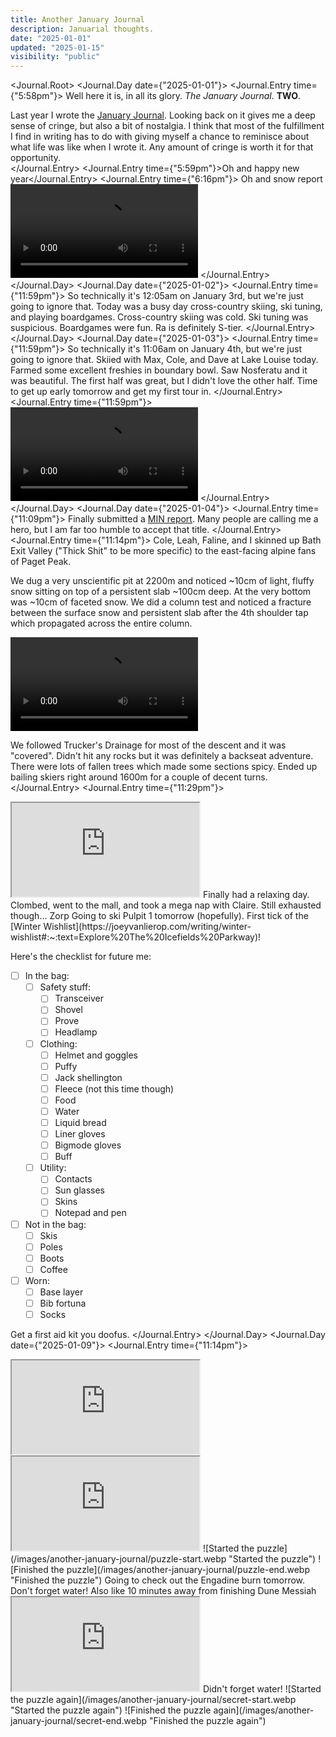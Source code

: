 ```yaml
---
title: Another January Journal
description: Januarial thoughts.
date: "2025-01-01"
updated: "2025-01-15"
visibility: "public"
---
```


<Journal.Root>
<Journal.Day date={"2025-01-01"}>
<Journal.Entry time={"5:58pm"}>
Well here it is, in all its glory. *The January Journal*. **TWO**.  

Last year I wrote the [January Journal](/writing/january-journal). Looking back on it gives me a deep sense of cringe, but also a bit of nostalgia. I think that most of the fulfillment I find in writing has to do with giving myself a chance to reminisce about what life was like when I wrote it. Any amount of cringe is worth it for that opportunity.  
</Journal.Entry>
<Journal.Entry time={"5:59pm"}>Oh and happy new year</Journal.Entry>
<Journal.Entry time={"6:16pm"}>
Oh and snow report  
<Video height={1920} width={1080}>
  <source src="/videos/another-january-journal/snow-report-1.mp4" type="video/mp4" />
</Video>
</Journal.Entry>
</Journal.Day>
<Journal.Day date={"2025-01-02"}>
<Journal.Entry time={"11:59pm"}>
So technically it's 12:05am on January 3rd, but we're just going to ignore that. Today was a busy day cross-country skiing, ski tuning, and playing boardgames. Cross-country skiing was cold. Ski tuning was suspicious. Boardgames were fun. Ra is definitely S-tier. 
</Journal.Entry>
</Journal.Day>
<Journal.Day date={"2025-01-03"}>
<Journal.Entry time={"11:59pm"}>
So technically it's 11:06am on January 4th, but we're just going to ignore that. Skiied with Max, Cole, and Dave at Lake Louise today. Farmed some excellent freshies in boundary bowl. Saw Nosferatu and it was beautiful. The first half was great, but I didn't love the other half. Time to get up early tomorrow and get my first tour in.
</Journal.Entry>
<Journal.Entry time={"11:59pm"}>
<Video height={1920} width={1080}>
  <source src="/videos/another-january-journal/snow-report-2.mp4" type="video/mp4" />
</Video>
</Journal.Entry>
</Journal.Day>
<Journal.Day date={"2025-01-04"}>
<Journal.Entry time={"11:09pm"}>
Finally submitted a [MIN report](https://avalanche.ca/map?panel=mountain-information-network-submissions%2F445089b0-cb2a-11ef-b55b-0a58a9feac02). Many people are calling me a hero, but I am far too humble to accept that title.
</Journal.Entry>
<Journal.Entry time={"11:14pm"}>
Cole, Leah, Faline, and I skinned up Bath Exit Valley ("Thick Shit" to be more specific) to the east-facing alpine fans of Paget Peak.

We dug a very unscientific pit at 2200m and noticed ~10cm of light, fluffy snow sitting on top of a persistent slab ~100cm deep. At the very bottom was ~10cm of faceted snow. We did a column test and noticed a fracture between the surface snow and persistent slab after the 4th shoulder tap which propagated across the entire column.

<Video height={1080} width={1920}>
  <source src="/videos/another-january-journal/column-test.mp4" type="video/mp4" />
</Video>

We followed Trucker's Drainage for most of the descent and it was "covered". Didn't hit any rocks but it was definitely a backseat adventure. There were lots of fallen trees which made some sections spicy. Ended up bailing skiers right around 1600m for a couple of decent turns.
</Journal.Entry>
<Journal.Entry time={"11:29pm"}>
<iframe className="aspect-video rounded-lg" src="https://www.youtube.com/embed/HMr69rP5s3g?si=nwsz_1kt0skVAncX&rel=0" title="YouTube video player" allow="fullscreen; accelerometer; autoplay; clipboard-write; encrypted-media; gyroscope; picture-in-picture; web-share" referrerPolicy="strict-origin-when-cross-origin" allowFullScreen></iframe>
</Journal.Entry>
</Journal.Day>
<Journal.Day date={"2025-01-05"}>
<Journal.Entry time={"10:27pm"}>
Finally had a relaxing day. Clombed, went to the mall, and took a mega nap with Claire. Still exhausted though... 
</Journal.Entry>
</Journal.Day>
<Journal.Day date={"2025-01-06"}>
<Journal.Entry time={"10:28pm"}>
<BoardgameStats data={boardgameData} />
</Journal.Entry>
</Journal.Day>
<Journal.Day date={"2025-01-07"}>
<Journal.Entry time={"11:30pm"}>
Zorp
</Journal.Entry>
</Journal.Day>
<Journal.Day date={"2025-01-08"}>
<Journal.Entry time={"10:49pm"}>
Going to ski Pulpit 1 tomorrow (hopefully). First tick of the [Winter Wishlist](https://joeyvanlierop.com/writing/winter-wishlist#:~:text=Explore%20The%20Icefields%20Parkway)!  

Here's the checklist for future me:
- [ ] In the bag:
  - [ ] Safety stuff:
    - [ ] Transceiver
    - [ ] Shovel
    - [ ] Prove
    - [ ] Headlamp
  - [ ] Clothing:
    - [ ] Helmet and goggles
    - [ ] Puffy
    - [ ] Jack shellington
    - [ ] Fleece (not this time though)
    - [ ] Food
    - [ ] Water
    - [ ] Liquid bread
    - [ ] Liner gloves
    - [ ] Bigmode gloves
    - [ ] Buff
  - [ ] Utility:
    - [ ] Contacts
    - [ ] Sun glasses
    - [ ] Skins
    - [ ] Notepad and pen
- [ ] Not in the bag:
  - [ ] Skis
  - [ ] Poles
  - [ ] Boots
  - [ ] Coffee
- [ ] Worn:
  - [ ] Base layer
  - [ ] Bib fortuna
  - [ ] Socks

Get a first aid kit you doofus.
</Journal.Entry>
</Journal.Day>
<Journal.Day date={"2025-01-09"}>
<Journal.Entry time={"11:14pm"}>
<iframe className="aspect-video rounded-lg" src="https://www.youtube.com/embed/FNaEnvy7jY8?si=ITmvnRDVk-9xi31D&rel=0" title="YouTube video player" allow="fullscreen; accelerometer; autoplay; clipboard-write; encrypted-media; gyroscope; picture-in-picture; web-share" referrerPolicy="strict-origin-when-cross-origin" allowFullScreen></iframe>
</Journal.Entry>
</Journal.Day>
<Journal.Day date={"2025-01-10"}>
<Journal.Entry time={"11:55pm"}>
<iframe className="aspect-video rounded-lg" src="https://embeds.fatmap.com/location?lon=-116.309806&lat=51.578528&imagery=winter&animation=rotate" title="FATMAP" referrerPolicy="strict-origin-when-cross-origin" allowFullScreen></iframe>
</Journal.Entry>
</Journal.Day>
<Journal.Day date={"2025-01-11"}>
<Journal.Entry time={"11:59pm"}>
![Started the puzzle](/images/another-january-journal/puzzle-start.webp "Started the puzzle")
</Journal.Entry>
</Journal.Day>
<Journal.Day date={"2025-01-12"}>
<Journal.Entry time={"6:34pm"}>
![Finished the puzzle](/images/another-january-journal/puzzle-end.webp "Finished the puzzle")
</Journal.Entry>
</Journal.Day>
<Journal.Day date={"2025-01-13"}>
<Journal.Entry time={"11:16pm"}>
Going to check out the Engadine burn tomorrow. Don't forget water!
</Journal.Entry>
<Journal.Entry time={"11:17pm"}>
Also like 10 minutes away from finishing Dune Messiah
</Journal.Entry>
</Journal.Day>
<Journal.Day date={"2025-01-14"}>
<Journal.Entry time={"11:38pm"}>
<iframe className="aspect-video rounded-lg" src="https://www.youtube.com/embed/I9V37x_cOro?si=UjsH4B7PulZqAUpK&rel=0" title="YouTube video player" allow="fullscreen; accelerometer; autoplay; clipboard-write; encrypted-media; gyroscope; picture-in-picture; web-share" referrerPolicy="strict-origin-when-cross-origin" allowFullScreen></iframe>
</Journal.Entry>
<Journal.Entry time={"11:41pm"}>
Didn't forget water!
</Journal.Entry>
</Journal.Day>
<Journal.Day date={"2025-01-15"}>
<Journal.Entry time={"10:59pm"}>
![Started the puzzle again](/images/another-january-journal/secret-start.webp "Started the puzzle again")
![Finished the puzzle again](/images/another-january-journal/secret-end.webp "Finished the puzzle again")
</Journal.Entry>
</Journal.Day>
</Journal.Root>
